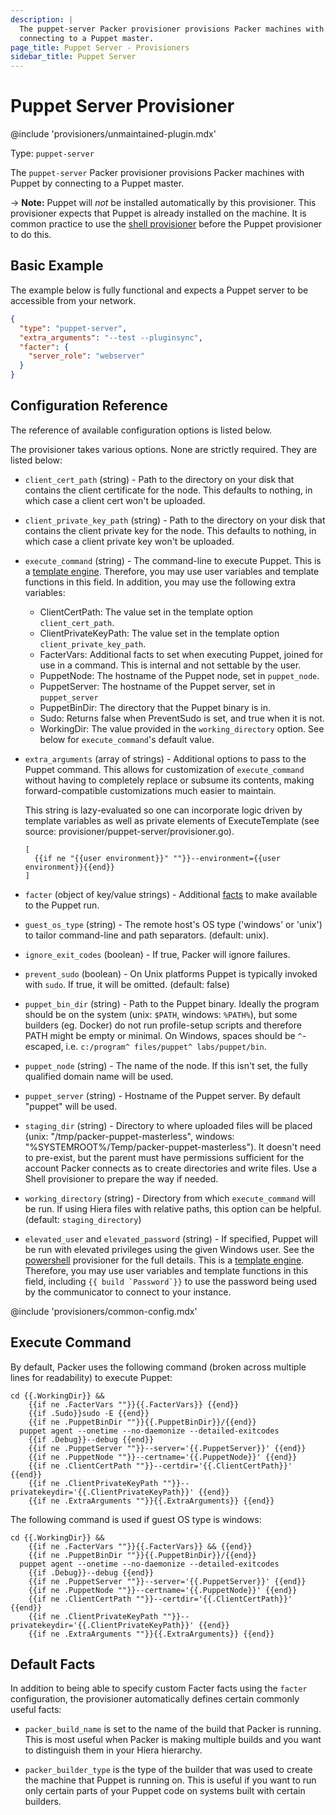 ```yaml
---
description: |
  The puppet-server Packer provisioner provisions Packer machines with Puppet by
  connecting to a Puppet master.
page_title: Puppet Server - Provisioners
sidebar_title: Puppet Server
---
```


# Puppet Server Provisioner

@include 'provisioners/unmaintained-plugin.mdx'

Type: `puppet-server`

The `puppet-server` Packer provisioner provisions Packer machines with Puppet
by connecting to a Puppet master.

-> **Note:** Puppet will _not_ be installed automatically by this
provisioner. This provisioner expects that Puppet is already installed on the
machine. It is common practice to use the [shell
provisioner](/docs/provisioners/shell) before the Puppet provisioner to do
this.

## Basic Example

The example below is fully functional and expects a Puppet server to be
accessible from your network.

```json
{
  "type": "puppet-server",
  "extra_arguments": "--test --pluginsync",
  "facter": {
    "server_role": "webserver"
  }
}
```

## Configuration Reference

The reference of available configuration options is listed below.

The provisioner takes various options. None are strictly required. They are
listed below:

- `client_cert_path` (string) - Path to the directory on your disk that
  contains the client certificate for the node. This defaults to nothing, in
  which case a client cert won't be uploaded.

- `client_private_key_path` (string) - Path to the directory on your disk
  that contains the client private key for the node. This defaults to
  nothing, in which case a client private key won't be uploaded.

- `execute_command` (string) - The command-line to execute Puppet. This is a
  [template engine](/docs/templates/legacy_json_templates/engine). Therefore, you
  may use user variables and template functions in this field. In addition,
  you may use the following extra variables:
  - ClientCertPath: The value set in the template option
    `client_cert_path`.
  - ClientPrivateKeyPath: The value set in the template option
    `client_private_key_path`.
  - FacterVars: Additional facts to set when executing Puppet, joined for
    use in a command. This is internal and not settable by the user.
  - PuppetNode: The hostname of the Puppet node, set in `puppet_node`.
  - PuppetServer: The hostname of the Puppet server, set in `puppet_server`
  - PuppetBinDir: The directory that the Puppet binary is in.
  - Sudo: Returns false when PreventSudo is set, and true when it is not.
  - WorkingDir: The value provided in the `working_directory` option.
    See below for `execute_command`'s default value.

* `extra_arguments` (array of strings) - Additional options to pass to the
  Puppet command. This allows for customization of `execute_command` without
  having to completely replace or subsume its contents, making
  forward-compatible customizations much easier to maintain.

  This string is lazy-evaluated so one can incorporate logic driven by
  template variables as well as private elements of ExecuteTemplate (see
  source: provisioner/puppet-server/provisioner.go).

  ```text
  [
    {{if ne "{{user environment}}" ""}}--environment={{user environment}}{{end}}
  ]
  ```

* `facter` (object of key/value strings) - Additional
  [facts](https://puppet.com/docs/puppet/latest/facter.html) to make available to the Puppet run.

* `guest_os_type` (string) - The remote host's OS type ('windows' or 'unix')
  to tailor command-line and path separators. (default: unix).

* `ignore_exit_codes` (boolean) - If true, Packer will ignore failures.

* `prevent_sudo` (boolean) - On Unix platforms Puppet is typically invoked
  with `sudo`. If true, it will be omitted. (default: false)

* `puppet_bin_dir` (string) - Path to the Puppet binary. Ideally the program
  should be on the system (unix: `$PATH`, windows: `%PATH%`), but some
  builders (eg. Docker) do not run profile-setup scripts and therefore PATH
  might be empty or minimal. On Windows, spaces should be `^`-escaped, i.e.
  `c:/program^ files/puppet^ labs/puppet/bin`.

* `puppet_node` (string) - The name of the node. If this isn't set, the fully
  qualified domain name will be used.

* `puppet_server` (string) - Hostname of the Puppet server. By default
  "puppet" will be used.

* `staging_dir` (string) - Directory to where uploaded files will be placed
  (unix: "/tmp/packer-puppet-masterless", windows:
  "%SYSTEMROOT%/Temp/packer-puppet-masterless"). It doesn't need to
  pre-exist, but the parent must have permissions sufficient for the account
  Packer connects as to create directories and write files. Use a Shell
  provisioner to prepare the way if needed.

* `working_directory` (string) - Directory from which `execute_command` will
  be run. If using Hiera files with relative paths, this option can be
  helpful. (default: `staging_directory`)

* `elevated_user` and `elevated_password` (string) - If specified, Puppet
  will be run with elevated privileges using the given Windows user. See the
  [powershell](/docs/provisioners/powershell) provisioner for the full
  details. This is a [template engine](/docs/templates/legacy_json_templates/engine).
  Therefore, you may use user variables and template functions in this
  field, including `` {{ build `Password`}} `` to use the password being used
  by the communicator to connect to your instance.

@include 'provisioners/common-config.mdx'

## Execute Command

By default, Packer uses the following command (broken across multiple lines for
readability) to execute Puppet:

```shell
cd {{.WorkingDir}} &&
    {{if ne .FacterVars ""}}{{.FacterVars}} {{end}}
    {{if .Sudo}}sudo -E {{end}}
    {{if ne .PuppetBinDir ""}}{{.PuppetBinDir}}/{{end}}
  puppet agent --onetime --no-daemonize --detailed-exitcodes
    {{if .Debug}}--debug {{end}}
    {{if ne .PuppetServer ""}}--server='{{.PuppetServer}}' {{end}}
    {{if ne .PuppetNode ""}}--certname='{{.PuppetNode}}' {{end}}
    {{if ne .ClientCertPath ""}}--certdir='{{.ClientCertPath}}' {{end}}
    {{if ne .ClientPrivateKeyPath ""}}--privatekeydir='{{.ClientPrivateKeyPath}}' {{end}}
    {{if ne .ExtraArguments ""}}{{.ExtraArguments}} {{end}}
```

The following command is used if guest OS type is windows:

```shell
cd {{.WorkingDir}} &&
    {{if ne .FacterVars ""}}{{.FacterVars}} && {{end}}
    {{if ne .PuppetBinDir ""}}{{.PuppetBinDir}}/{{end}}
  puppet agent --onetime --no-daemonize --detailed-exitcodes
    {{if .Debug}}--debug {{end}}
    {{if ne .PuppetServer ""}}--server='{{.PuppetServer}}' {{end}}
    {{if ne .PuppetNode ""}}--certname='{{.PuppetNode}}' {{end}}
    {{if ne .ClientCertPath ""}}--certdir='{{.ClientCertPath}}' {{end}}
    {{if ne .ClientPrivateKeyPath ""}}--privatekeydir='{{.ClientPrivateKeyPath}}' {{end}}
    {{if ne .ExtraArguments ""}}{{.ExtraArguments}} {{end}}
```

## Default Facts

In addition to being able to specify custom Facter facts using the `facter`
configuration, the provisioner automatically defines certain commonly useful
facts:

- `packer_build_name` is set to the name of the build that Packer is running.
  This is most useful when Packer is making multiple builds and you want to
  distinguish them in your Hiera hierarchy.

- `packer_builder_type` is the type of the builder that was used to create
  the machine that Puppet is running on. This is useful if you want to run
  only certain parts of your Puppet code on systems built with certain
  builders.
